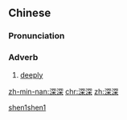 ==Chinese==
{{zh-forms}}

===Pronunciation===
{{zh-pron
|m=shēnshēn
|c=sam1 sam1
|h=pfs=chhṳ̂m-chhṳ̂m
|mn=chhim-chhim
|cat=adv
}}

===Adverb===
{{zh-adv}}

# {{lb|zh|literary}} [[deeply]]

[[Category:Mandarin literary terms|shen1shen1]]

[[zh-min-nan:深深]]
[[chr:深深]]
[[zh:深深]]